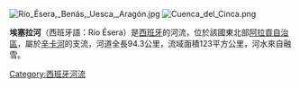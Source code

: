 [[Image:Río_Ésera,_Benás,_Uesca,_Aragón.jpg|thumb]]
[[Image:Cuenca_del_Cinca.png|thumb]]

'''埃塞拉河'''（西班牙語：Río Ésera）是[[西班牙|西班牙]]的河流，位於該國東北部[[阿拉貢自治區|阿拉貢自治區]]，屬於[[辛卡河|辛卡河]]的支流，河道全長94.3公里，流域面積123平方公里，河水來自融雪。

{{coord|42|12|50|N|0|20|53|E|region:ES_source:kolossus-cawiki|display=title}}

{{Spain-geo-stub}}
[[Category:西班牙河流|Category:西班牙河流]]